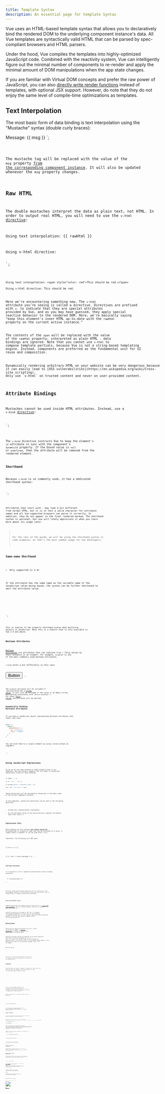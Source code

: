 ```yaml
---
title: Template Syntax
description: An essential page for template Syntax
---
```



Vue uses an HTML-based template syntax that allows you to declaratively bind the rendered DOM to the underlying component instance's data. 
All Vue templates are syntactically valid HTML that can be parsed by spec-compliant browsers and HTML parsers.

Under the hood, Vue compiles the templates into highly-optimized JavaScript code. Combined with the reactivity system, 
Vue can intelligently figure out the minimal number of components to re-render and apply the minimal amount of DOM manipulations when the app state changes.

If you are familiar with Virtual DOM concepts and prefer the raw power of JavaScript, 
you can also [directly write render functions](https://vuejs.org/guide/extras/render-function.html) instead of templates, with optional JSX support. However, do note that
they do not enjoy the same level of compile-time optimizations as templates.

## Text Interpolation

The most basic form of data binding is text interpolation using the "Mustache" syntax (double curly braces):

<span>Message: {{ msg }}</span>
`;

<Code code={template} lang="html" />

The mustache tag will be replaced with the value of the `msg` property [from the corresponding component instance](https://vuejs.org/guide/essentials/reactivity-fundamentals.html#declaring-reactive-state). 
It will also be updated whenever the `msg` property changes.

## Raw HTML
The double mustaches interpret the data as plain text, not HTML. 
In order to output real HTML, you will need to use the `v-html` [directive](https://vuejs.org/api/built-in-directives.html#v-html):

<p>Using text interpolation: {{ rawHtml }}</p>
<p>Using v-html directive: <span v-html="rawHtml"></span></p>
`;

<Code code={template2} lang="html" />

```
Using text interpolation: <span style="color: red">This should be red.</span>

Using v-html directive: This should be red.
```
Here we're encountering something new. The `v-html` attribute you're seeing is called a directive. 
Directives are prefixed with `v-` to indicate that they are special attributes provided by Vue, and as you may have guessed, 
they apply special reactive behavior to the rendered DOM. Here, we're basically saying "keep this element's inner HTML up-to-date with the `rawHtml` property on the current active instance."

The contents of the `span` will be replaced with the value of the `rawHtml` property, interpreted as plain HTML - data bindings are ignored. 
Note that you cannot use `v-html` to compose template partials, because Vue is not a string-based templating engine. 
Instead, components are preferred as the fundamental unit for UI reuse and composition.

<Aside title="Security Warning" type="caution">
Dynamically rendering arbitrary HTML on your website can be very dangerous because it can easily lead to [XSS vulnerabilities](https://en.wikipedia.org/wiki/Cross-site_scripting). 
Only use `v-html` on trusted content and never on user-provided content.
</Aside>

## Attribute Bindings

Mustaches cannot be used inside HTML attributes. Instead, use a `v-bind` [directive](https://vuejs.org/api/built-in-directives.html#v-bind):

<div v-bind:id="dynamicId"></div>
`;

<Code code={template3} lang="html" />

The `v-bind` directive instructs Vue to keep the element's `id` attribute in sync with the component's `dynamicId` property. 
If the bound value is `null` or `undefined`, then the attribute will be removed from the rendered element.

### Shorthand

Because `v-bind` is so commonly used, it has a dedicated shorthand syntax:

<div :id="dynamicId"></div>
`;

<Code code={template4} lang="html" />

Attributes that start with `:` may look a bit different from normal HTML, but it is in fact a valid character for attribute names and all Vue-supported browsers can parse it correctly. In addition, they do not appear in the final rendered markup. 
The shorthand syntax is optional, but you will likely appreciate it when you learn more about its usage later.

> For the rest of the guide, we will be using the shorthand syntax in code examples, as that's the most common usage for Vue developers.

### Same-name Shorthand

- Only supported in 3.4+

If the attribute has the same name as the variable name of the JavaScript value being bound, the syntax can be further shortened to omit the attribute value:

<!-- same as :id="id" -->
<div :id></div>

<!-- this also works -->
<div v-bind:id></div>
`;

<Code code={template5} lang="html" />

This is similar to the property shorthand syntax when declaring objects in JavaScript. Note this is a feature that is only available in Vue 3.4 and above.

### Boolean Attributes

[Boolean attributes](https://html.spec.whatwg.org/multipage/common-microsyntaxes.html#boolean-attributes) are attributes that can indicate true / false values by their presence on an element. 
For example, `disabled` is one of the most commonly used boolean attributes.

`v-bind` works a bit differently in this case:

<button :disabled="isButtonDisabled">Button</button>
`;

<Code code={template6} lang="html" />

The `disabled` attribute will be included if `isButtonDisabled` has a [truthy value](https://developer.mozilla.org/en-US/docs/Glossary/Truthy). It will also be included if the value is an empty string, 
maintaining consistency with `<button disabled="">`. For other [falsy values](https://developer.mozilla.org/en-US/docs/Glossary/Falsy) the attribute will be omitted.

### Dynamically Binding Multiple Attributes
If you have a JavaScript object representing multiple attributes that looks like this:

```js
data() {
  return {
    objectOfAttrs: {
      id: 'container',
      class: 'wrapper'
    }
  }
}
```
You can bind them to a single element by using v-bind without an argument:

<div v-bind="objectOfAttrs"></div>
`;

<Code code={template7} lang="html" />

## Using JavaScript Expressions

So far we've only been binding to simple property keys in our templates. 
But Vue actually supports the full power of JavaScript expressions inside all data bindings:

```js
{{ number + 1 }}

{{ ok ? 'YES' : 'NO' }}

{{ message.split('').reverse().join('') }}

<div :id="`list-${id}`"></div>
```
These expressions will be evaluated as JavaScript in the data scope of the current component instance.

In Vue templates, JavaScript expressions can be used in the following positions:

- Inside text interpolations (mustaches)
- In the attribute value of any Vue directives (special attributes that start with v-)

### Expressions Only​
Each binding can only contain **one single expressio**. An expression is a piece of code that can be evaluated to a value. 
A simple check is whether it can be used after `return`.

Therefore, the following will NOT work:

<!-- this is a statement, not an expression: -->
{{ var a = 1 }}

<!-- flow control won't work either, use ternary expressions -->
{{ if (ok) { return message } }}
`;

<Code code={template8} lang="vue" />

### Calling functions
It is possible to call a component-exposed method inside a binding expression:

<time :title="toTitleDate(date)" :datetime="date">
  {{ formatDate(date) }}
</time>
`;

<Code code={template9} lang="vue" />

<Aside title="TIP" type="tip">

Functions called inside binding expressions will be called every time the component updates, 
so they should not have any side effects, 
such as changing data or triggering asynchronous operations.

</Aside>

#### Restricted Globals Access
Template expressions are sandboxed and only have access to a [restricted list of globals](https://github.com/vuejs/core/blob/main/packages/shared/src/globalsAllowList.ts#L3). 
The list exposes commonly used built-in globals such as `Math` and `Date`.

Globals not explicitly included in the list, for example user-attached properties on `window`, 
will not be accessible in template expressions. You can, however, 
explicitly define additional globals for all Vue expressions by adding them to `app.config.globalProperties`.

## Directives
Directives are special attributes with the `v-` prefix. 
Vue provides a number of [built-in directives](https://vuejs.org/api/built-in-directives.html), including `v-html` and `v-bind` which we have introduced above.

Directive attribute values are expected to be single JavaScript expressions (with the exception of `v-for`, `v-on` and `v-slot`, which will be discussed in their respective sections later). 
A directive's job is to reactively apply updates to the DOM when the value of its expression changes. 
Take `v-if` as an example:

<p v-if="seen">Now you see me</p>
`;

<Code code={template10} lang="vue" />

Here, the `v-if` directive would remove or insert the `<p>` element based on the truthiness of the value of the expression `seen`.

### Arguments
Some directives can take an "argument", denoted by a colon after the directive name. 
For example, the `v-bind` directive is used to reactively update an HTML attribute:

<a v-bind:href="url"> ... </a>

<!-- shorthand -->
<a :href="url"> ... </a>
`;

<Code code={template11} lang="vue" />

Here, `href` is the argument, which tells the `v-bind` directive to bind the element's `href` attribute to the 
value of the expression `url`. In the shorthand, everything before the argument (i.e., `v-bind`:) is condensed into a single character, `:`.

Another example is the `v-on` directive, which listens to DOM events:

<a v-on:click="doSomething"> ... </a>

<!-- shorthand -->
<a @click="doSomething"> ... </a>
`;

<Code code={template12} lang="vue" />

Here, the argument is the event name to listen to: `click`. `v-on` has a corresponding shorthand, namely the `@` character. 
We will talk about event handling in more detail too.

### Dynamic Arguments
It is also possible to use a JavaScript expression in a directive argument by wrapping it with square brackets:

```js
<!--
Note that there are some constraints to the argument expression,
as explained in the "Dynamic Argument Value Constraints" and "Dynamic Argument Syntax Constraints" sections below.
-->
<a v-bind:[attributeName]="url"> ... </a>

<!-- shorthand -->
<a :[attributeName]="url"> ... </a>
```

Here, `attributeName` will be dynamically evaluated as a JavaScript expression, 
and its evaluated value will be used as the final value for the argument. 
For example, if your component instance has a data property, `attributeName`, whose value is `"href"`, then this binding will be equivalent to `v-bind:href`.

Similarly, you can use dynamic arguments to bind a handler to a dynamic event name:

<a v-on:[eventName]="doSomething"> ... </a>

<!-- shorthand -->
<a @[eventName]="doSomething"> ... </a>
`;

<Code code={template13} lang="vue" />

In this example, when `eventName`'s value is `"focus"`, `v-on:[eventName]` will be equivalent to `v-on:focus`.

### Dynamic Argument Value Constraints​
Dynamic arguments are expected to evaluate to a string, with the exception of `null`. 
The special value `null` can be used to explicitly remove the binding. Any other non-string value will trigger a warning.

### Dynamic Argument Syntax Constraints​
Dynamic argument expressions have some syntax constraints because certain characters, 
such as spaces and quotes, are invalid inside HTML attribute names. For example, the following is invalid:

<!-- This will trigger a compiler warning. -->
<a :['foo' + bar]="value"> ... </a>
`;

<Code code={template14} lang="vue" />

If you need to pass a complex dynamic argument, it's probably better to use a [computed property](https://vuejs.org/guide/essentials/computed.html), 
which we will cover shortly.

When using in-DOM templates (templates directly written in an HTML file), 
you should also avoid naming keys with uppercase characters, 
as browsers will coerce attribute names into lowercase:

<a :[someAttr]="value"> ... </a>
`;

<Code code={template15} lang="vue" />

The above will be converted to `:[someattr]` in in-DOM templates. 
If your component has a `someAttr` property instead of `someattr`, your code won't work. 
Templates inside Single-File Components are not subject to this constraint.

### Modifiers
Modifiers are special postfixes denoted by a dot, which indicate that a directive should be bound in some special way. 
For example, the `.prevent` modifier tells the `v-on` directive to call `event.preventDefault()` on the triggered event:

<form @submit.prevent="onSubmit">...</form>
`;

<Code code={template16} lang="vue" />

You'll see other examples of modifiers later, [for](https://vuejs.org/guide/essentials/event-handling.html#event-modifiers) `v-on` and for `v-model`, when we explore those features.

And finally, here's the full directive syntax visualized:

![Vuejs syntax](../../../assets/vuejs.png)

[Edit this page on GitHub](https://github.com/vuejs/docs/edit/main/src/guide/essentials/template-syntax.md)



